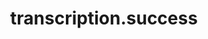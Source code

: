 ---
title: transcription.success
description: Payload definition for the callback event `transcription.success`
openapi-schema: CallbackTranscriptionSuccessPayload
---